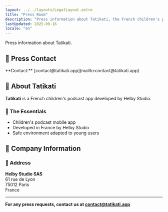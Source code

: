```yaml
---
layout: ../../layouts/LegalLayout.astro
title: "Press Room"
description: "Press information about Tatikati, the French children's podcast app developed by Helby Studio."
lastUpdated: 2025-09-16
locale: "en"
---
```



Press information about Tatikati.

## 📰 Press Contact

<HighlightBox title="🎙️ Press Relations">
**Contact:** [contact@tatikati.app](mailto:contact@tatikati.app)
</HighlightBox>

## 🚀 About Tatikati

**Tatikati** is a French children's podcast app developed by Helby Studio.

### 🎯 The Essentials
- Children's podcast mobile app
- Developed in France by Helby Studio
- Safe environment adapted to young users

## 🏢 Company Information

<CompanyInfo />

### 📮 Address
**Helby Studio SAS**  
61 rue de Lyon  
75012 Paris  
France

---

**For any press requests, contact us at [contact@tatikati.app](mailto:contact@tatikati.app)**